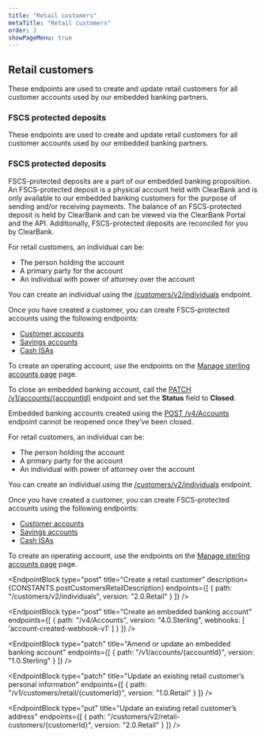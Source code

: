 ```yaml
---
title: "Retail customers"
metaTitle: "Retail customers"
order: 2
showPageMenu: true
---
```



## Retail customers

These endpoints are used to create and update retail customers for all customer accounts used by our embedded banking partners.

### FSCS protected deposits

These endpoints are used to create and update retail customers for all customer accounts used by our embedded banking partners.

### FSCS protected deposits

FSCS-protected deposits are a part of our embedded banking proposition. An FSCS-protected deposit is a physical account held with ClearBank and is only available to our embedded banking customers for the purpose of sending and/or receiving payments. The balance of an FSCS-protected deposit is held by ClearBank and can be viewed via the ClearBank Portal and the API. Additionally, FSCS-protected deposits are reconciled for you by ClearBank.

For retail customers, an individual can be:
- The person holding the account
- A primary party for the account
- An individual with power of attorney over the account

You can create an individual using the [/customers/v2/individuals](#create-a-retail-customer) endpoint.

Once you have created a customer, you can create FSCS-protected accounts using the following endpoints:
- [Customer accounts](./business-banking-customer-accounts)
- [Savings accounts](./savings-accounts)
- [Cash ISAs](./flexible-cash-isa)

To create an operating account, use the endpoints on the [Manage sterling accounts page](../gbp-accounts/manage-accounts) page.

<Callout colour="blue">
To close an embedded banking account, call the <a href="#amend-or-update-an-embedded-banking-account">PATCH /v1/accounts/&#123;accountId&#125;</a> endpoint and set the <b>Status</b> field to <b>Closed</b>.

Embedded banking accounts created using the <a href="#create-an-embedded-banking-account">POST /v4/Accounts</a> endpoint cannot be reopened once they've been closed.
</Callout>


For retail customers, an individual can be:
- The person holding the account
- A primary party for the account
- An individual with power of attorney over the account

You can create an individual using the [/customers/v2/individuals](#create-a-retail-customer) endpoint.

Once you have created a customer, you can create FSCS-protected accounts using the following endpoints:
- [Customer accounts](./business-banking-customer-accounts)
- [Savings accounts](./savings-accounts)
- [Cash ISAs](./flexible-cash-isa)

To create an operating account, use the endpoints on the [Manage sterling accounts page](../gbp-accounts/manage-accounts) page.

<EndpointBlock
  type="post"
  title="Create a retail customer"
  description={CONSTANTS.postCustomersRetailDescription}
  endpoints={[
    {
      path: "/customers/v2/individuals",
      version: "2.0.Retail"
    }
  ]}
/>

<EndpointBlock
  type="post"
  title="Create an embedded banking account"
  endpoints={[
    {
      path: "/v4/Accounts",
      version: "4.0.Sterling",
      webhooks: [
        'account-created-webhook-v1'
      ]
    }
  ]}
/>

<WebhookPlaceholder render='account-created-webhook-v1' />

<EndpointBlock
  type="patch"
  title="Amend or update an embedded banking account"
  endpoints={[
    {
      path: "/v1/accounts/{accountId}",
      version: "1.0.Sterling"
    }
  ]}
/>

<EndpointBlock
  type="patch"
  title="Update an existing retail customer’s personal information"
  endpoints={[
    {
      path: "/v1/customers/retail/{customerId}",
      version: "1.0.Retail"
    }
  ]}
/>





<EndpointBlock
  type="put"
  title="Update an existing retail customer’s address"
  endpoints={[
    {
      path: "/customers/v2/retail-customers/{customerId}",
      version: "2.0.Retail"
    }
  ]}
/>

